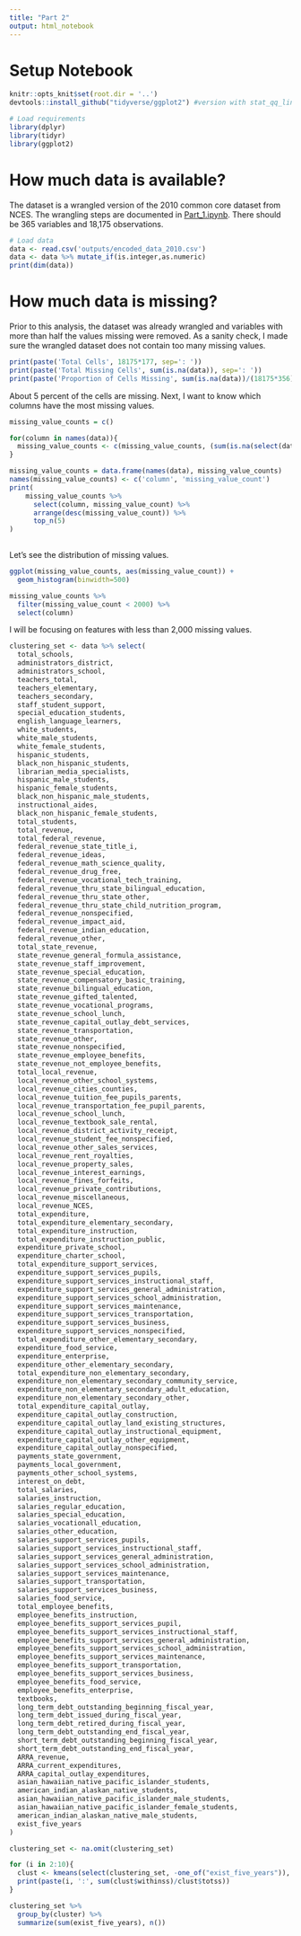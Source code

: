 ```yaml
---
title: "Part 2"
output: html_notebook
---
```


# Setup Notebook

```r
knitr::opts_knit$set(root.dir = '..')
devtools::install_github("tidyverse/ggplot2") #version with stat_qq_line

# Load requirements
library(dplyr)
library(tidyr)
library(ggplot2)
```

# How much data is available?

The dataset is a wrangled version of the 2010 common core dataset from NCES. The wrangling steps are documented in [Part_1.ipynb](https://github.com/albemlee/schooldistrictclassification/blob/master/notebooks/Part_1.ipynb). There should be 365 variables and 18,175 observations.

```r
# Load data
data <- read.csv('outputs/encoded_data_2010.csv')
data <- data %>% mutate_if(is.integer,as.numeric)
print(dim(data))
```

# How much data is missing?

Prior to this analysis, the dataset was already wrangled and variables with more than half the values missing were removed. As a sanity check, I made sure the wrangled dataset does not contain too many missing values.

```r
print(paste('Total Cells', 18175*177, sep=': '))
print(paste('Total Missing Cells', sum(is.na(data)), sep=': '))
print(paste('Proportion of Cells Missing', sum(is.na(data))/(18175*356), sep=': '))
```

About 5 percent of the cells are missing. Next, I want to know which columns have the most missing values.

```r
missing_value_counts = c()

for(column in names(data)){
  missing_value_counts <- c(missing_value_counts, (sum(is.na(select(data, column)))))
}

missing_value_counts = data.frame(names(data), missing_value_counts)
names(missing_value_counts) <- c('column', 'missing_value_count')
print(
    missing_value_counts %>%
      select(column, missing_value_count) %>%
      arrange(desc(missing_value_count)) %>%
      top_n(5)
)
    
```

Let's see the distribution of missing values.

```r
ggplot(missing_value_counts, aes(missing_value_count)) +
  geom_histogram(binwidth=500)
```

```r
missing_value_counts %>%
  filter(missing_value_count < 2000) %>%
  select(column)
```

I will be focusing on features with less than 2,000 missing values.

```r
clustering_set <- data %>% select(
  total_schools,
  administrators_district,
  administrators_school,
  teachers_total,
  teachers_elementary,
  teachers_secondary,
  staff_student_support,
  special_education_students,
  english_language_learners,
  white_students,
  white_male_students,
  white_female_students,
  hispanic_students,
  black_non_hispanic_students,
  librarian_media_specialists,
  hispanic_male_students,
  hispanic_female_students,
  black_non_hispanic_male_students,
  instructional_aides,
  black_non_hispanic_female_students,
  total_students,
  total_revenue,
  total_federal_revenue,
  federal_revenue_state_title_i,
  federal_revenue_ideas,
  federal_revenue_math_science_quality,
  federal_revenue_drug_free,
  federal_revenue_vocational_tech_training,
  federal_revenue_thru_state_bilingual_education,
  federal_revenue_thru_state_other,
  federal_revenue_thru_state_child_nutrition_program,
  federal_revenue_nonspecified,
  federal_revenue_impact_aid,
  federal_revenue_indian_education,
  federal_revenue_other,
  total_state_revenue,
  state_revenue_general_formula_assistance,
  state_revenue_staff_improvement,
  state_revenue_special_education,
  state_revenue_compensatory_basic_training,
  state_revenue_bilingual_education,
  state_revenue_gifted_talented,
  state_revenue_vocational_programs,
  state_revenue_school_lunch,
  state_revenue_capital_outlay_debt_services,
  state_revenue_transportation,
  state_revenue_other,
  state_revenue_nonspecified,
  state_revenue_employee_benefits,
  state_revenue_not_employee_benefits,
  total_local_revenue,
  local_revenue_other_school_systems,
  local_revenue_cities_counties,
  local_revenue_tuition_fee_pupils_parents,
  local_revenue_transportation_fee_pupil_parents,
  local_revenue_school_lunch,
  local_revenue_textbook_sale_rental,
  local_revenue_district_activity_receipt,
  local_revenue_student_fee_nonspecified,
  local_revenue_other_sales_services,
  local_revenue_rent_royalties,
  local_revenue_property_sales,
  local_revenue_interest_earnings,
  local_revenue_fines_forfeits,
  local_revenue_private_contributions,
  local_revenue_miscellaneous,
  local_revenue_NCES,
  total_expenditure,
  total_expenditure_elementary_secondary,
  total_expenditure_instruction,
  total_expenditure_instruction_public,
  expenditure_private_school,
  expenditure_charter_school,
  total_expenditure_support_services,
  expenditure_support_services_pupils,
  expenditure_support_services_instructional_staff,
  expenditure_support_services_general_administration,
  expenditure_support_services_school_administration,
  expenditure_support_services_maintenance,
  expenditure_support_services_transportation,
  expenditure_support_services_business,
  expenditure_support_services_nonspecified,
  total_expenditure_other_elementary_secondary,
  expenditure_food_service,
  expenditure_enterprise,
  expenditure_other_elementary_secondary,
  total_expenditure_non_elementary_secondary,
  expenditure_non_elementary_secondary_community_service,
  expenditure_non_elementary_secondary_adult_education,
  expenditure_non_elementary_secondary_other,
  total_expenditure_capital_outlay,
  expenditure_capital_outlay_construction,
  expenditure_capital_outlay_land_existing_structures,
  expenditure_capital_outlay_instructional_equipment,
  expenditure_capital_outlay_other_equipment,
  expenditure_capital_outlay_nonspecified,
  payments_state_government,
  payments_local_government,
  payments_other_school_systems,
  interest_on_debt,
  total_salaries,
  salaries_instruction,
  salaries_regular_education,
  salaries_special_education,
  salaries_vocationall_education,
  salaries_other_education,
  salaries_support_services_pupils,
  salaries_support_services_instructional_staff,
  salaries_support_services_general_administration,
  salaries_support_services_school_administration,
  salaries_support_services_maintenance,
  salaries_support_transportation,
  salaries_support_services_business,
  salaries_food_service,
  total_employee_benefits,
  employee_benefits_instruction,
  employee_benefits_support_services_pupil,
  employee_benefits_support_services_instructional_staff,
  employee_benefits_support_services_general_administration,
  employee_benefits_support_services_school_administration,
  employee_benefits_support_services_maintenance,
  employee_benefits_support_transportation,
  employee_benefits_support_services_business,
  employee_benefits_food_service,
  employee_benefits_enterprise,
  textbooks,
  long_term_debt_outstanding_beginning_fiscal_year,
  long_term_debt_issued_during_fiscal_year,
  long_term_debt_retired_during_fiscal_year,
  long_term_debt_outstanding_end_fiscal_year,
  short_term_debt_outstanding_beginning_fiscal_year,
  short_term_debt_outstanding_end_fiscal_year,
  ARRA_revenue,
  ARRA_current_expenditures,
  ARRA_capital_outlay_expenditures,
  asian_hawaiian_native_pacific_islander_students,
  american_indian_alaskan_native_students,
  asian_hawaiian_native_pacific_islander_male_students,
  asian_hawaiian_native_pacific_islander_female_students,
  american_indian_alaskan_native_male_students,
  exist_five_years
)

clustering_set <- na.omit(clustering_set)

for (i in 2:10){
  clust <- kmeans(select(clustering_set, -one_of("exist_five_years")), centers=i, iter.max=30)
  print(paste(i, ':', sum(clust$withinss)/clust$totss))
}

```

```r
clustering_set %>%
  group_by(cluster) %>%
  summarize(sum(exist_five_years), n())


```







